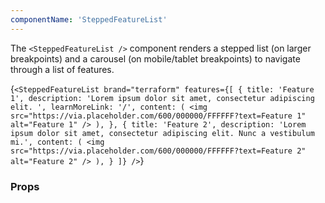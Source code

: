 ```yaml
---
componentName: 'SteppedFeatureList'
---
```


The `<SteppedFeatureList />` component renders a stepped list (on larger breakpoints) and a carousel (on mobile/tablet breakpoints) to navigate through
a list of features.

<LiveComponent>{`<SteppedFeatureList
   brand="terraform"
   features={[
    {
      title: 'Feature 1',
      description:
        'Lorem ipsum dolor sit amet, consectetur adipiscing elit. ',
      learnMoreLink: '/',
      content: (
         <img
          src="https://via.placeholder.com/600/000000/FFFFFF?text=Feature 1"
          alt="Feature 1"
        />
      ),
    },
    {
      title: 'Feature 2',
      description:
        'Lorem ipsum dolor sit amet, consectetur adipiscing elit. Nunc a vestibulum mi.',
      content: (
        <img
          src="https://via.placeholder.com/600/000000/FFFFFF?text=Feature 2"
          alt="Feature 2"
        />
      ),
    }
  ]}
/>`}</LiveComponent>

<UsageDetails packageName="@hashicorp/react-stepped-feature-list" />

### Props

<PropsTable props={componentProps} />
